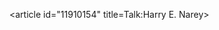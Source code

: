<article id="11910154" title=Talk:Harry E. Narey>
	<talkpage id="11910154" title="Talk:Harry E. Narey">
{{WikiProject Biography|living=no
|class=start
|politician-work-group=yes
|needs-infobox=yes
|listas=Narey, Harry Elsworth
|politician-priority=low
}}
{{WikiProject United States|class=start
 |importance=low
|needs-infobox=yes}}
	</talkpage>
</article>